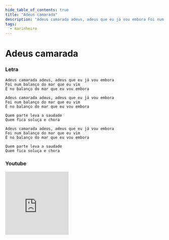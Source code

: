 ```yaml
---
hide_table_of_contents: true
title: "Adeus camarada"
description: "Adeus camarada adeus, adeus que eu já vou embora Foi num balanço do mar que eu vim É no balanço do mar que eu vou embora Adeus camarada adeus, adeus que eu já vou embora Foi num balanço do mar que eu vim É no balanço do mar que eu vou embora Quem parte leva a saudade Quem fica soluça e chora Adeus camarada adeus, adeus que eu já vou embora Foi num balanço do mar que eu vim É no balanço do mar que eu vou embora Quem parte leva a saudade Quem fica soluça e chora"
tags:
  - marinheiro
---
```


# Adeus camarada

### Letra

```text
Adeus camarada adeus, adeus que eu já vou embora
Foi num balanço do mar que eu vim
É no balanço do mar que eu vou embora

Adeus camarada adeus, adeus que eu já vou embora
Foi num balanço do mar que eu vim
É no balanço do mar que eu vou embora

Quem parte leva a saudade
Quem fica soluça e chora

Adeus camarada adeus, adeus que eu já vou embora
Foi num balanço do mar que eu vim
É no balanço do mar que eu vou embora

Quem parte leva a saudade
Quem fica soluça e chora
```

### Youtube

<iframe
  width="200"
  height="200"
  src="https://www.youtube.com/embed/6SMHCC0ZBwE"
  title="YouTube video player"
  frameborder="0"
  allow="accelerometer; autoplay; clipboard-write; encrypted-media; gyroscope; picture-in-picture; web-share"
  referrerpolicy="strict-origin-when-cross-origin"
  allowfullscreen
></iframe>